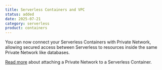 ```yaml
---
title: Serverless Containers and VPC
status: added
date: 2025-07-21
category: serverless
product: containers
---
```


You can now connect your Serverless Containers with Private Network, allowing secured access between Serverless to resources inside the same Private Network like databases. 

[Read more](https://www.scaleway.com/en/docs/serverless-containers/how-to/use-private-networks/) about attaching a Private Network to a Serverless Container.

